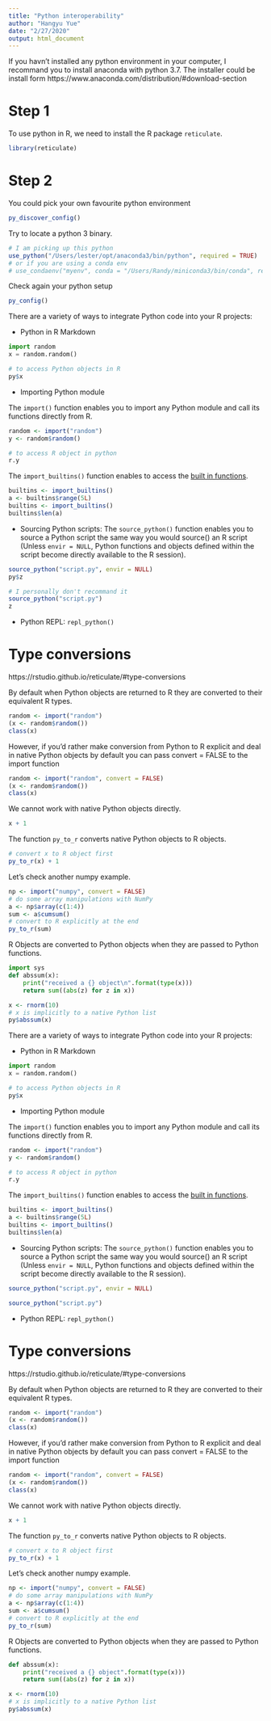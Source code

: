 ```yaml
---
title: "Python interoperability"
author: "Hangyu Yue"
date: "2/27/2020"
output: html_document
---
```

If you havn't installed any python environment in your computer, I recommand you to install
anaconda with python 3.7. The installer could be install form
https://www.anaconda.com/distribution/#download-section


# Step 1
To use python in R, we need to install the R package `reticulate`.
```r
library(reticulate)
```

# Step 2

You could pick your own favourite python environment

```r
py_discover_config()
```

Try to locate a python 3 binary.

```r
# I am picking up this python 
use_python("/Users/lester/opt/anaconda3/bin/python", required = TRUE)
# or if you are using a conda env
# use_condaenv("myenv", conda = "/Users/Randy/miniconda3/bin/conda", required = TRUE)
```

Check again your python setup
```r
py_config()
```

There are a variety of ways to integrate Python code into your R projects:

- Python in R Markdown 

```python
import random
x = random.random()
```

```r
# to access Python objects in R
py$x
```


- Importing Python module

The `import()` function enables you to import any Python module and call its functions directly from R. 

```r
random <- import("random")
y <- random$random()
```

```python
# to access R object in python
r.y
```

The `import_builtins()` function enables to access the [built in functions](https://docs.python.org/3/library/functions.html#built-in-funcs).

```r
builtins <- import_builtins()
a <- builtins$range(5L)
builtins <- import_builtins()
builtins$len(a)
```


- Sourcing Python scripts: The `source_python()` function enables you to source a Python script the same way you would source() an R script (Unless `envir = NULL`, Python functions and objects defined within the script become directly available to the R session).


```r
source_python("script.py", envir = NULL)
py$z
```

```r
# I personally don't recommand it
source_python("script.py")
z
```


- Python REPL: `repl_python()`

# Type conversions

https://rstudio.github.io/reticulate/#type-conversions

By default when Python objects are returned to R they are converted to their equivalent R types.

```r
random <- import("random")
(x <- random$random())
class(x)
```

However, if you’d rather make conversion from Python to R explicit and deal in native Python objects by default you can pass convert = FALSE to the import function

```r
random <- import("random", convert = FALSE)
(x <- random$random())
class(x)
```

We cannot work with native Python objects directly.
```r
x + 1
```

The function `py_to_r` converts native Python objects to R objects.
```r
# convert x to R object first
py_to_r(x) + 1
```

Let's check another numpy example.
```r
np <- import("numpy", convert = FALSE)
# do some array manipulations with NumPy
a <- np$array(c(1:4))
sum <- a$cumsum()
# convert to R explicitly at the end
py_to_r(sum)
```

R Objects are converted to Python objects when they are passed to Python functions.

```python
import sys
def abssum(x):
    print("received a {} object\n".format(type(x)))
    return sum((abs(z) for z in x))
```

```r
x <- rnorm(10)
# x is implicitly to a native Python list
py$abssum(x)
```

There are a variety of ways to integrate Python code into your R projects:

- Python in R Markdown 

```python
import random
x = random.random()
```

```r
# to access Python objects in R
py$x
```


- Importing Python module

The `import()` function enables you to import any Python module and call its functions directly from R. 

```r
random <- import("random")
y <- random$random()
```

```python
# to access R object in python
r.y
```

The `import_builtins()` function enables to access the [built in functions](https://docs.python.org/3/library/functions.html#built-in-funcs).

```r
builtins <- import_builtins()
a <- builtins$range(5L)
builtins <- import_builtins()
builtins$len(a)
```


- Sourcing Python scripts: The `source_python()` function enables you to source a Python script the same way you would source() an R script (Unless `envir = NULL`, Python functions and objects defined within the script become directly available to the R session).


```r
source_python("script.py", envir = NULL)
```

```r
source_python("script.py")
```


- Python REPL: `repl_python()`

# Type conversions

https://rstudio.github.io/reticulate/#type-conversions

By default when Python objects are returned to R they are converted to their equivalent R types.

```r
random <- import("random")
(x <- random$random())
class(x)
```

However, if you’d rather make conversion from Python to R explicit and deal in native Python objects by default you can pass convert = FALSE to the import function

```r
random <- import("random", convert = FALSE)
(x <- random$random())
class(x)
```

We cannot work with native Python objects directly.
```r
x + 1
```

The function `py_to_r` converts native Python objects to R objects.
```r
# convert x to R object first
py_to_r(x) + 1
```

Let's check another numpy example.
```r
np <- import("numpy", convert = FALSE)
# do some array manipulations with NumPy
a <- np$array(c(1:4))
sum <- a$cumsum()
# convert to R explicitly at the end
py_to_r(sum)
```

R Objects are converted to Python objects when they are passed to Python functions.

```python
def abssum(x):
    print("received a {} object".format(type(x)))
    return sum((abs(z) for z in x))
```

```r
x <- rnorm(10)
# x is implicitly to a native Python list
py$abssum(x)
```

